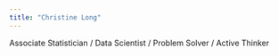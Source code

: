 ```yaml
---
title: "Christine Long"
---
```


Associate Statistician / Data Scientist / Problem Solver / Active Thinker

